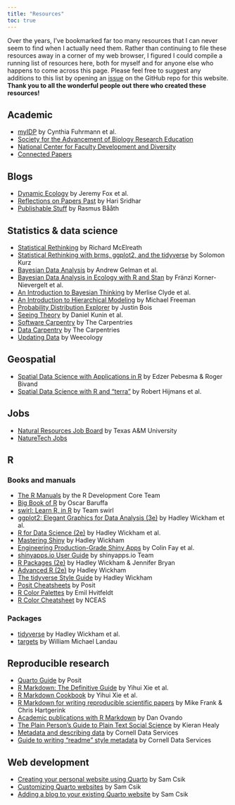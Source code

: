 ```yaml
---
title: "Resources"
toc: true
---
```


Over the years, I've bookmarked far too many resources that I can never seem to find when I actually need them. Rather than continuing to file these resources away in a corner of my web browser, I figured I could compile a running list of resources here, both for myself and for anyone else who happens to come across this page. Please feel free to suggest any additions to this list by opening an [issue](https://github.com/kthayashi/kthayashi.github.io/issues) on the GitHub repo for this website. **Thank you to all the wonderful people out there who created these resources!**

## Academic

- [myIDP](https://myidp.sciencecareers.org/) by Cynthia Fuhrmann et al.
- [Society for the Advancement of Biology Research Education](https://saberbio.wildapricot.org/)
- [National Center for Faculty Development and Diversity](https://www.facultydiversity.org/)
- [Connected Papers](https://www.connectedpapers.com/)

## Blogs

- [Dynamic Ecology](https://dynamicecology.wordpress.com/) by Jeremy Fox et al.
- [Reflections on Papers Past](https://reflectionsonpaperspast.wordpress.com/) by Hari Sridhar
- [Publishable Stuff](https://www.sumsar.net/) by Rasmus Bååth

## Statistics & data science

- [Statistical Rethinking](https://xcelab.net/rm/statistical-rethinking/) by Richard McElreath
- [Statistical Rethinking with brms, ggplot2, and the tidyverse](https://bookdown.org/content/3890/) by Solomon Kurz
- [Bayesian Data Analysis](http://www.stat.columbia.edu/~gelman/book/) by Andrew Gelman et al.
- [Bayesian Data Analysis in Ecology with R and Stan](https://tobiasroth.github.io/BDAEcology/index.html) by Fränzi Korner-Nievergelt et al.
- [An Introduction to Bayesian Thinking](https://statswithr.github.io/book/) by Merlise Clyde et al.
- [An Introduction to Hierarchical Modeling](http://mfviz.com/hierarchical-models/) by Michael Freeman
- [Probability Distribution Explorer](https://distribution-explorer.github.io/) by Justin Bois
- [Seeing Theory](https://seeing-theory.brown.edu/) by Daniel Kunin et al.
- [Software Carpentry](https://software-carpentry.org/) by The Carpentries
- [Data Carpentry](https://datacarpentry.org/) by The Carpentries
- [Updating Data](https://www.updatingdata.org/) by Weecology

## Geospatial

- [Spatial Data Science with Applications in R](https://r-spatial.org/book/) by Edzer Pebesma & Roger Bivand
- [Spatial Data Science with R and "terra"](https://rspatial.org/index.html) by Robert Hijmans et al.

## Jobs

- [Natural Resources Job Board](https://wfscjobs.tamu.edu/job-board/) by Texas A&M University
- [NatureTech Jobs](https://naturetech.io/)

## R

### Books and manuals

- [The R Manuals](https://cran.r-project.org/manuals.html) by the R Development Core Team
- [Big Book of R](https://www.bigbookofr.com/) by Oscar Baruffa
- [swirl: Learn R, in R](https://swirlstats.com/) by Team swirl
- [ggplot2: Elegant Graphics for Data Analysis (3e)](https://ggplot2-book.org/) by Hadley Wickham et al.
- [R for Data Science (2e)](https://r4ds.hadley.nz/) by Hadley Wickham et al.
- [Mastering Shiny](https://mastering-shiny.org/) by Hadley Wickham
- [Engineering Production-Grade Shiny Apps](https://engineering-shiny.org/) by Colin Fay et al.
- [shinyapps.io User Guide](https://docs.posit.co/shinyapps.io/index.html) by shinyapps.io Team
- [R Packages (2e)](https://r-pkgs.org/) by Hadley Wickham & Jennifer Bryan
- [Advanced R (2e)](https://adv-r.hadley.nz/) by Hadley Wickham
- [The tidyverse Style Guide](https://style.tidyverse.org/) by Hadley Wickham
- [Posit Cheatsheets](https://posit.co/resources/cheatsheets/) by Posit
- [R Color Palettes](https://github.com/EmilHvitfeldt/r-color-palettes) by Emil Hvitfeldt
- [R Color Cheatsheet](https://www.nceas.ucsb.edu/sites/default/files/2020-04/colorPaletteCheatsheet.pdf) by NCEAS

### Packages

- [tidyverse](https://tidyverse.tidyverse.org/) by Hadley Wickham et al.
- [targets](https://docs.ropensci.org/targets/) by William Michael Landau

## Reproducible research

- [Quarto Guide](https://quarto.org/docs/guide/) by Posit
- [R Markdown: The Definitive Guide](https://bookdown.org/yihui/rmarkdown/) by Yihui Xie et al.
- [R Markdown Cookbook](https://bookdown.org/yihui/rmarkdown-cookbook/) by Yihui Xie et al.
- [R Markdown for writing reproducible scientific papers](https://libscie.github.io/rmarkdown-workshop/handout.html) by Mike Frank & Chris Hartgerink
- [Academic publications with R Markdown](https://danovando.github.io/publications-with-rmarkdown/presentations/pubs-with-rmarkdown#1) by Dan Ovando
- [The Plain Person's Guide to Plain Text Social Science](https://kieranhealy.org/publications/plain-person-text/) by Kieran Healy
- [Metadata and describing data](https://data.research.cornell.edu/data-management/storing-and-managing/metadata/) by Cornell Data Services
- [Guide to writing "readme" style metadata](https://data.research.cornell.edu/data-management/sharing/readme/) by Cornell Data Services

## Web development

- [Creating your personal website using Quarto](https://ucsb-meds.github.io/creating-quarto-websites/) by Sam Csik
- [Customizing Quarto websites](https://ucsb-meds.github.io/customizing-quarto-websites/#/title-slide) by Sam Csik
- [Adding a blog to your existing Quarto website](https://samanthacsik.github.io/posts/2022-10-24-quarto-blogs/) by Sam Csik
